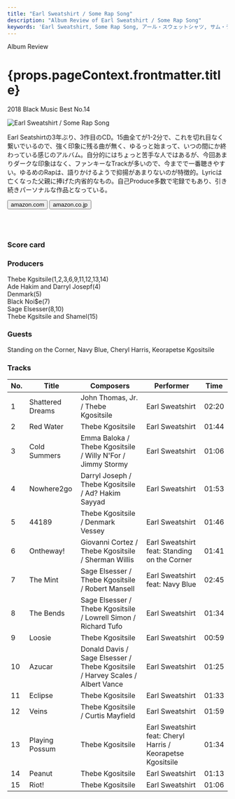 ```yaml
---
title: "Earl Sweatshirt / Some Rap Song"
description: "Album Review of Earl Sweatshirt / Some Rap Song"
keywords: 'Earl Sweatshirt, Some Rap Song, アール・スウェットシャツ, サム・ラップ・ソング'
---
```






<p className="largeP">Album Review</p>
<h1 className="h1--no--margin">{props.pageContext.frontmatter.title}</h1>
<p className="largeP"><Link to="/best50/2018/">2018 Black Music Best No.14</Link></p>

<Row  className="image-card-group">
	<Column colMd={"4"} colLg={"4"} noGutterMdLeft="">
       <ImageCard>

![Earl Sweatshirt / Some Rap Song](../../images/cd/earlsweatshirt3L.jpg)

</ImageCard>
	</Column>
	<Column colMd={"8"} colLg={"8"} noGutterMdLeft="">
	<p>
	Earl Seatshirtの3年ぶり、3作目のCD。15曲全てが1-2分で、これを切れ目なく繋いでいるので、強く印象に残る曲が無く、ゆるっと始まって、いつの間にか終わっている感じのアルバム。自分的にはちょっと苦手な人ではあるが、今回あまりダークな印象はなく、ファンキーなTrackが多いので、今までで一番聴きやすい。ゆるめのRapは、語りかけるようで抑揚があまりないのが特徴的。Lyricは亡くなった父親に捧げた内省的なもの。自己Produce多数で宅録でもあり、引き続きパーソナルな作品となっている。
	</p>
    <div>
	  <Button href="https://amzn.to/3fWme1b" kind="primary" size="small" renderIcon={ArrowUpRight24}>
      amazon.com
      </Button>
      <Button href="https://amzn.to/2NG1eQt" kind="secondary" size="small" renderIcon={ArrowUpRight24}>
      amazon.co.jp
      </Button>
	</div>
	<a style="display:inline-block;overflow:hidden;background:url(https://linkmaker.itunes.apple.com/ja-jp/lockup.svg?releaseDate=2018-11-30&kind=album&bubble=apple_music&style=mono-black) no-repeat;width:180px;height:45px;" href="https://geo.music.apple.com/jp/album/some-rap-songs/1442399872?mt=1&app=music&ls=1&at=11lcug"></a>
	<a style="display:inline-block;overflow:hidden;background:url(https://linkmaker.itunes.apple.com/ja-jp/badge-lrg.svg?releaseDate=2018-11-30T00:00:00Z&kind=album&bubble=itunes_music) no-repeat;width:140px;height:45px;" href="https://geo.music.apple.com/jp/album/some-rap-songs/1442399872?app=itunes&at=11lcug"></a>
	</Column>
</Row>
<Row >
	<Column colMd={"4"} colLg={"4"} noGutterMdLeft="">
<div>
    <h3>Score card</h3>
	<SliderJS1 value="1" />
    <SliderJS2 value="1" />
	<SliderJS3 value="2" />
    <SliderJS4 value="8" />
</div>
</Column>
<Column colMd={"8"} colLg={"8"} noGutterMdLeft="">
<div>
<h3>Producers</h3>
<p>
Thebe Kgsitsile(1,2,3,6,9,11,12,13,14)
<br/>Ade Hakim and Darryl Josepf(4)
<br/>Denmark(5)
<br/>Black Noi$e(7)
<br/>Sage Elsesser(8,10)
<br/>Thebe Kgsitsile and Shamel(15)
</p>
<h3>Guests</h3>
<p>
	Standing on the Corner, Navy Blue, Cheryl Harris, Keorapetse Kgositsile
</p>
</div>
</Column>
</Row>

<h3>Tracks</h3>

| No. |	 Title           |	 Composers                                                                    |	 Performer                                                  | Time	|
| --- |	---------------- | ------------------------------------------------------------------------------ | ----------------------------------------------------------- | ----- |
| 1	  |	Shattered Dreams | John Thomas, Jr. / Thebe Kgositsile                                            |	Earl Sweatshirt                                            	| 02:20 |
| 2	  |	Red Water        | Thebe Kgositsile                                                               |	Earl Sweatshirt                                            	| 01:44 |
| 3	  |	Cold Summers     | Emma Baloka / Thebe Kgositsile / Willy N'For / Jimmy Stormy                    |	Earl Sweatshirt                                            	| 01:06 |
| 4	  |	Nowhere2go       | Darryl Joseph / Thebe Kgositsile / Ad? Hakim Sayyad                            |	Earl Sweatshirt                                            	| 01:53 |
| 5	  |	44189            | Thebe Kgositsile / Denmark Vessey                                              |	Earl Sweatshirt                                            	| 01:46 |
| 6	  |	Ontheway!        | Giovanni Cortez / Thebe Kgositsile / Sherman Willis                            |	Earl Sweatshirt feat: Standing on the Corner               	| 01:41 |
| 7	  |	The Mint         | Sage Elsesser / Thebe Kgositsile / Robert Mansell                              |	Earl Sweatshirt feat: Navy Blue                            	| 02:45 |
| 8	  |	The Bends        | Sage Elsesser / Thebe Kgositsile / Lowrell Simon / Richard Tufo                |	Earl Sweatshirt                                            	| 01:34 |
| 9	  |	Loosie           | Thebe Kgositsile                                                               |	Earl Sweatshirt                                            	| 00:59 |
| 10  |	Azucar           | Donald Davis / Sage Elsesser / Thebe Kgositsile / Harvey Scales / Albert Vance |	Earl Sweatshirt                                            	| 01:25 |
| 11  |	Eclipse          | Thebe Kgositsile                                                               |	Earl Sweatshirt                                            	| 01:33 |
| 12  |	Veins            | Thebe Kgositsile / Curtis Mayfield                                             |	Earl Sweatshirt                                            	| 01:59 |
| 13  |	Playing Possum   | Thebe Kgositsile                                                               |	Earl Sweatshirt feat: Cheryl Harris / Keorapetse Kgositsile	| 01:34 |
| 14  |	Peanut           | Thebe Kgositsile                                                               |	Earl Sweatshirt                                            	| 01:13 |
| 15  |	Riot!            | Thebe Kgositsile                                                               |	Earl Sweatshirt                                            	| 01:06 |
